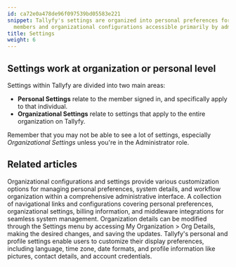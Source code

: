 ```yaml
---
id: ca72e0a478de96f097539bd05583e221
snippet: Tallyfy's settings are organized into personal preferences for individual
  members and organizational configurations accessible primarily by administrators.
title: Settings
weight: 6
---
```


## Settings work at organization or personal level

Settings within Tallyfy are divided into two main areas:

- **Personal Settings** relate to the member signed in, and specifically apply to that individual.
- **Organizational Settings** relate to settings that apply to the entire organization on Tallyfy.

Remember that you may not be able to see a lot of settings, especially _Organizational Settings_ unless you're in the Administrator role.



<PageTree />


## Related articles
<CardGrid>
<LinkTitleCard header="<b>Settings > Organization settings</b>" href="/products/pro/settings/org-settings/" > Organizational configurations and settings provide various customization options for managing personal preferences, system details, and workflow organization within a comprehensive administrative interface. </LinkTitleCard>
<LinkTitleCard header="<b>Settings > Personal settings</b>" href="/products/pro/settings/personal-settings/" > A collection of navigational links and configurations covering personal preferences, organizational settings, billing information, and middleware integrations for seamless system management. </LinkTitleCard>
<LinkTitleCard header="<b>Org Settings > Update organization details</b>" href="/products/pro/settings/org-settings/how-can-i-update-my-organization-details/" > Organization details can be modified through the Settings menu by accessing My Organization > Org Details, making the desired changes, and saving the updates. </LinkTitleCard>
<LinkTitleCard header="<b>Personal Settings > Personalization settings</b>" href="/products/pro/settings/personal-settings/personalization-settings/" > Tallyfy's personal and profile settings enable users to customize their display preferences, including language, time zone, date formats, and profile information like pictures, contact details, and account credentials. </LinkTitleCard>
</CardGrid>